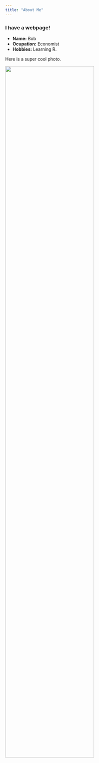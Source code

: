 ```yaml
---
title: "About Me"
---
```


### I have a webpage!

- __Name:__ Bob
- __Ocupation:__ Economist
- __Hobbies:__ Learning R. 

Here is a super cool photo. 

<img src="images/my_photo.png" style="width:75%">
